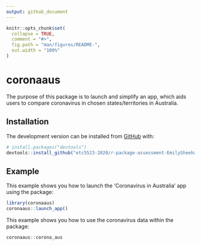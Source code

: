 ```yaml
---
output: github_document
---
```


<!-- README.md is generated from README.Rmd. Please edit that file -->

```r
knitr::opts_chunk$set(
  collapse = TRUE,
  comment = "#>",
  fig.path = "man/figures/README-",
  out.width = "100%"
)
```

# coronaaus

<!-- badges: start -->
<!-- badges: end -->

The purpose of this package is to launch and simplify an app, which aids users to compare coronavirus in chosen states/territories in Australia. 

## Installation

The development version can be installed from [GitHub](https://github.com/) with:

``` r
# install.packages("devtools")
devtools::install_github("etc5523-2020/r-package-assessment-EmilySheehan0012")
```
## Example

This example shows you how to launch the 'Coronavirus in Australia' app using the package:

```r
library(coronaaus)
coronaaus::launch_app()
```

This example shows you how to use the coronavirus data within the package:

```r
coronaaus::corona_aus
```




